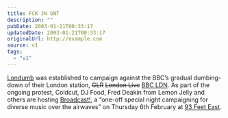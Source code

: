 ```yaml
---
title: FCK JN GNT
description: ""
pubDate: 2003-01-21T00:33:17
updatedDate: 2003-01-21T00:33:17
originalUrl: http://example.com
source: v1
tags:
  - "v1"
---
```


[Londumb][1] was established to campaign against the BBC&#8217;s gradual dumbing-down of their London station, <del>GLR</del> <del>London Live</del> [BBC LDN][2]. As part of the ongoing protest, Coldcut, DJ Food, Fred Deakin from Lemon Jelly and others are hosting [Broadcast!][3], a &#8220;one-off special night campaigning for diverse music over the airwaves&#8221; on Thursday 6th February at [93 Feet East][4].

[1]: http://www.londumb.co.uk/
[2]: http://www.bbc.co.uk/london/ "BBCi: London - have they spent so much money on terrible chat shows that they can't afford any music (or, in fact, vowels)?"
[3]: http://www.londumb.co.uk/nws11n.html "Londumb Live: Broadcast!"
[4]: http://www.93feeteast.co.uk/ "93 Feet East, Brick Lane"
